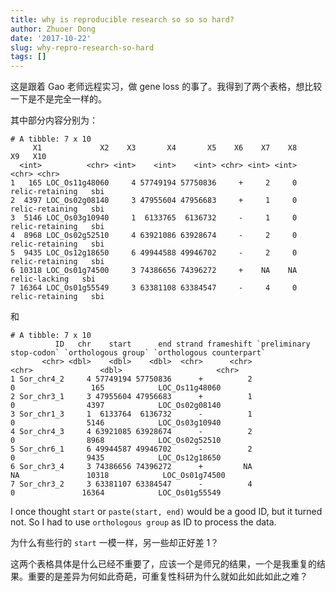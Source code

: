 ```yaml
---
title: why is reproducible research so so so hard?
author: Zhuoer Dong
date: '2017-10-22'
slug: why-repro-research-so-hard
tags: []
---
```


这是跟着 Gao 老师远程实习，做 gene loss 的事了。我得到了两个表格，想比较一下是不是完全一样的。

其中部分内容分别为：


```
# A tibble: 7 x 10
     X1             X2    X3       X4       X5    X6    X7    X8              X9   X10
  <int>          <chr> <int>    <int>    <int> <chr> <int> <int>           <chr> <chr>
1   165 LOC_Os11g48060     4 57749194 57750836     +     2     0 relic-retaining   sbi
2  4397 LOC_Os02g08140     3 47955604 47956683     +     1     0 relic-retaining   sbi
3  5146 LOC_Os03g10940     1  6133765  6136732     -     1     0 relic-retaining   sbi
4  8968 LOC_Os02g52510     4 63921086 63928674     -     2     0 relic-retaining   sbi
5  9435 LOC_Os12g18650     6 49944588 49946702     -     2     0 relic-retaining   sbi
6 10318 LOC_Os01g74500     3 74386656 74396272     +    NA    NA   relic-lacking   sbi
7 16364 LOC_Os01g55549     3 63381108 63384547     -     4     0 relic-retaining   sbi
```

和

```
# A tibble: 7 x 10
          ID   chr    start      end strand frameshift `preliminary stop-codon` `orthologous group` `orthologous counterpart`
       <chr> <dbl>    <dbl>    <dbl>  <chr>      <chr>                    <chr>               <dbl>                     <chr>
1 Sor_chr4_2     4 57749194 57750836      +          2                        0                 165            LOC_Os11g48060
2 Sor_chr3_1     3 47955604 47956683      +          1                        0                4397            LOC_Os02g08140
3 Sor_chr1_3     1  6133764  6136732      -          1                        0                5146            LOC_Os03g10940
4 Sor_chr4_3     4 63921085 63928674      -          2                        0                8968            LOC_Os02g52510
5 Sor_chr6_1     6 49944587 49946702      -          2                        0                9435            LOC_Os12g18650
6 Sor_chr3_4     3 74386656 74396272      +         NA                       NA               10318            LOC_Os01g74500
7 Sor_chr3_2     3 63381107 63384547      -          4                        0               16364            LOC_Os01g55549
```

I once thought `start` or `paste(start, end)` would be a good ID, but it turned not. So I had to use `orthologous group` as ID to process the data.

为什么有些行的 `start` 一模一样，另一些却正好差 1？

这两个表格具体是什么已经不重要了，应该一个是师兄的结果，一个是我重复的结果。重要的是差异为何如此奇葩，可重复性科研为什么就如此如此如此之难？


